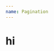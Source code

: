 ```yaml
---
name: Pagination
---
```



<Playground>
  <Pagination
    isFirstPage={true}
    isLastPage={false}
    currentPage={1}
    totalPages={10}
    linkBase="/hello"
  />
</Playground>

# hi
